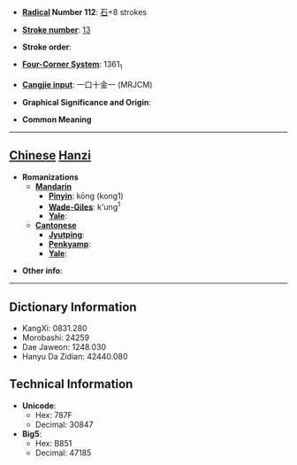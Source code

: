 * '''[[Wiktionary:Chinese radical index| Radical]] Number 112''': [[Wiktionary:Chinese radical index 石|石]]+8 strokes

* '''[[Wiktionary:Chinese total strokes index|Stroke number]]''': [[Wiktionary:Chinese total strokes index 13|13]]

* '''Stroke order''': 

* '''[[Wiktionary:Chinese four corner index|Four-Corner System]]''': 1361<sub>1</sub>

* '''[[Wiktionary:Chinese Cangjie index|Cangjie input]]''': 一口十金一 (MRJCM)

* '''Graphical Significance and Origin''': 

* '''Common Meaning'''

----

== [[Chinese]] [[Hanzi]] ==

* '''Romanizations'''
** '''[[Mandarin]]'''
*** '''[[Pinyin]]''': kōng (kong1)
*** '''[[Wade-Giles]]''': k'ung<sup>1</sup>
*** '''[[Yale]]''': 
** '''[[Cantonese]]'''
*** '''[[Jyutping]]''':
*** '''[[Penkyamp]]''': 
*** '''[[Yale]]''': 

* '''Other info''': 

----

== Dictionary Information ==

* KangXi: 0831.280
* Morobashi: 24259
* Dae Jaweon: 1248.030
* Hanyu Da Zidian: 42440.080

== Technical Information ==

* '''Unicode''':
** Hex: 787F
** Decimal: 30847
* '''Big5''':
** Hex: B851
** Decimal: 47185